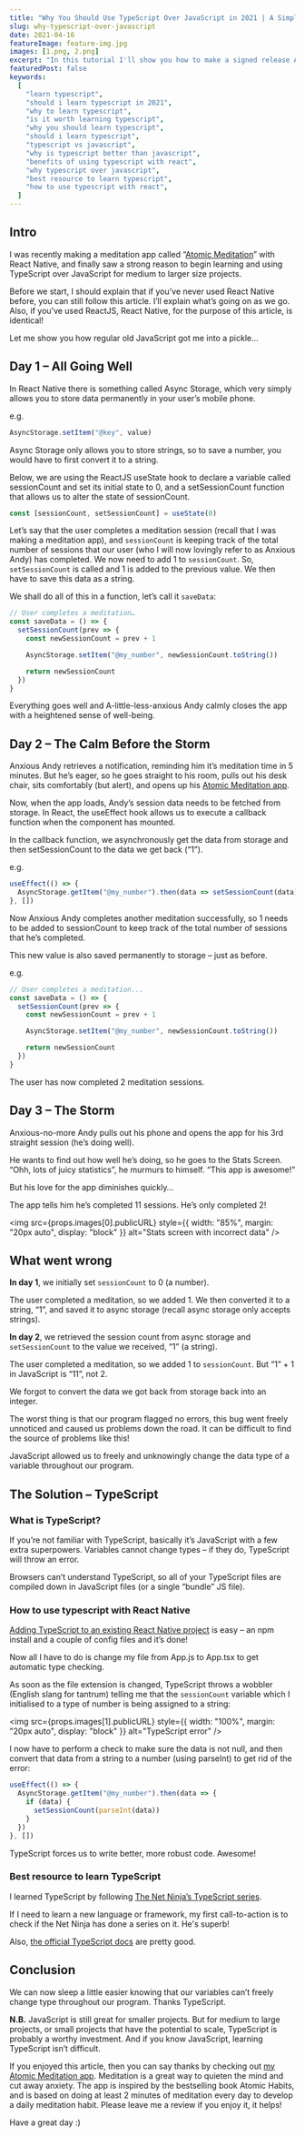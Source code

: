 ```yaml
---
title: "Why You Should Use TypeScript Over JavaScript in 2021 | A Simple Example"
slug: why-typescript-over-javascript
date: 2021-04-16
featureImage: feature-img.jpg
images: [1.png, 2.png]
excerpt: "In this tutorial I'll show you how to make a signed release APK that can be uploaded to the play store."
featuredPost: false
keywords:
  [
    "learn typescript",
    "should i learn typescript in 2021",
    "why to learn typescript",
    "is it worth learning typescript",
    "why you should learn typescript",
    "should i learn typescript",
    "typescript vs javascript",
    "why is typescript better than javascript",
    "benefits of using typescript with react",
    "why typescript over javascript",
    "best resource to learn typescript",
    "how to use typescript with react",
  ]
---
```


## Intro

I was recently making a meditation app called “[Atomic Meditation](https://play.google.com/store/apps/details?id=com.doabledanny.atomicmeditation)” with React Native, and finally saw a strong reason to begin learning and using TypeScript over JavaScript for medium to larger size projects.

Before we start, I should explain that if you’ve never used React Native before, you can still follow this article. I’ll explain what’s going on as we go. Also, if you’ve used ReactJS, React Native, for the purpose of this article, is identical!

Let me show you how regular old JavaScript got me into a pickle...

## Day 1 – All Going Well

In React Native there is something called Async Storage, which very simply allows you to store data permanently in your user’s mobile phone.

e.g.

```jsx
AsyncStorage.setItem("@key", value)
```

Async Storage only allows you to store strings, so to save a number, you would have to first convert it to a string.

Below, we are using the ReactJS useState hook to declare a variable called sessionCount and set its initial state to 0, and a setSessionCount function that allows us to alter the state of sessionCount.

```jsx
const [sessionCount, setSessionCount] = useState(0)
```

Let’s say that the user completes a meditation session (recall that I was making a meditation app), and `sessionCount` is keeping track of the total number of sessions that our user (who I will now lovingly refer to as Anxious Andy) has completed. We now need to add 1 to `sessionCount`. So, `setSessionCount` is called and 1 is added to the previous value. We then have to save this data as a string.

We shall do all of this in a function, let’s call it `saveData`:

```jsx
// User completes a meditation…
const saveData = () => {
  setSessionCount(prev => {
    const newSessionCount = prev + 1

    AsyncStorage.setItem("@my_number", newSessionCount.toString())

    return newSessionCount
  })
}
```

Everything goes well and A-little-less-anxious Andy calmly closes the app with a heightened sense of well-being.

## Day 2 – The Calm Before the Storm

Anxious Andy retrieves a notification, reminding him it’s meditation time in 5 minutes. But he’s eager, so he goes straight to his room, pulls out his desk chair, sits comfortably (but alert), and opens up his [Atomic Meditation app](https://play.google.com/store/apps/details?id=com.doabledanny.atomicmeditation).

Now, when the app loads, Andy’s session data needs to be fetched from storage. In React, the useEffect hook allows us to execute a callback function when the component has mounted.

In the callback function, we asynchronously get the data from storage and then setSessionCount to the data we get back (“1”).

e.g.

```jsx
useEffect(() => {
  AsyncStorage.getItem("@my_number").then(data => setSessionCount(data))
}, [])
```

Now Anxious Andy completes another meditation successfully, so 1 needs to be added to sessionCount to keep track of the total number of sessions that he’s completed.

This new value is also saved permanently to storage – just as before.

e.g.

```jsx
// User completes a meditation...
const saveData = () => {
  setSessionCount(prev => {
    const newSessionCount = prev + 1

    AsyncStorage.setItem("@my_number", newSessionCount.toString())

    return newSessionCount
  })
}
```

The user has now completed 2 meditation sessions.

## Day 3 – The Storm

Anxious-no-more Andy pulls out his phone and opens the app for his 3rd straight session (he’s doing well).

He wants to find out how well he’s doing, so he goes to the Stats Screen. “Ohh, lots of juicy statistics”, he murmurs to himself. “This app is awesome!”

But his love for the app diminishes quickly…

The app tells him he’s completed 11 sessions. He’s only completed 2!

<img
  src={props.images[0].publicURL}
  style={{ width: "85%", margin: "20px auto", display: "block" }}
  alt="Stats screen with incorrect data"
/>

## What went wrong

**In day 1**, we initially set `sessionCount` to 0 (a number).

The user completed a meditation, so we added 1. We then converted it to a string, “1”, and saved it to async storage (recall async storage only accepts strings).

**In day 2**, we retrieved the session count from async storage and `setSessionCount` to the value we received, “1” (a string).

The user completed a meditation, so we added 1 to `sessionCount`. But “1” + 1 in JavaScript is “11”, not 2.

We forgot to convert the data we got back from storage back into an integer.

The worst thing is that our program flagged no errors, this bug went freely unnoticed and caused us problems down the road. It can be difficult to find the source of problems like this!

JavaScript allowed us to freely and unknowingly change the data type of a variable throughout our program.

## The Solution – TypeScript

### What is TypeScript?

If you’re not familiar with TypeScript, basically it’s JavaScript with a few extra superpowers. Variables cannot change types – if they do, TypeScript will throw an error.

Browsers can’t understand TypeScript, so all of your TypeScript files are compiled down in JavaScript files (or a single “bundle” JS file).

### How to use typescript with React Native

[Adding TypeScript to an existing React Native project](https://reactnative.dev/docs/typescript) is easy – an npm install and a couple of config files and it’s done!

Now all I have to do is change my file from App.js to App.tsx to get automatic type checking.

As soon as the file extension is changed, TypeScript throws a wobbler (English slang for tantrum) telling me that the `sessionCount` variable which I initialised to a type of number is being assigned to a string:

<img
  src={props.images[1].publicURL}
  style={{ width: "100%", margin: "20px auto", display: "block" }}
  alt="TypeScript error"
/>

I now have to perform a check to make sure the data is not null, and then convert that data from a string to a number (using parseInt) to get rid of the error:

```jsx
useEffect(() => {
  AsyncStorage.getItem("@my_number").then(data => {
    if (data) {
      setSessionCount(parseInt(data))
    }
  })
}, [])
```

TypeScript forces us to write better, more robust code. Awesome!

### Best resource to learn TypeScript

I learned TypeScript by following [The Net Ninja’s TypeScript series](https://www.youtube.com/watch?v=2pZmKW9-I_k&list=PL4cUxeGkcC9gUgr39Q_yD6v-bSyMwKPUI&ab_channel=TheNetNinja).

If I need to learn a new language or framework, my first call-to-action is to check if the Net Ninja has done a series on it. He's superb!

Also, [the official TypeScript docs](https://www.typescriptlang.org/) are pretty good.

## Conclusion

We can now sleep a little easier knowing that our variables can’t freely change type throughout our program. Thanks TypeScript.

**N.B.** JavaScript is still great for smaller projects. But for medium to large projects, or small projects that have the potential to scale, TypeScript is probably a worthy investment. And if you know JavaScript, learning TypeScript isn’t difficult.

If you enjoyed this article, then you can say thanks by checking out [my Atomic Meditation app](https://play.google.com/store/apps/details?id=com.doabledanny.atomicmeditation). Meditation is a great way to quieten the mind and cut away anxiety. The app is inspired by the bestselling book Atomic Habits, and is based on doing at least 2 minutes of meditation every day to develop a daily meditation habit. Please leave me a review if you enjoy it, it helps!

Have a great day :)
